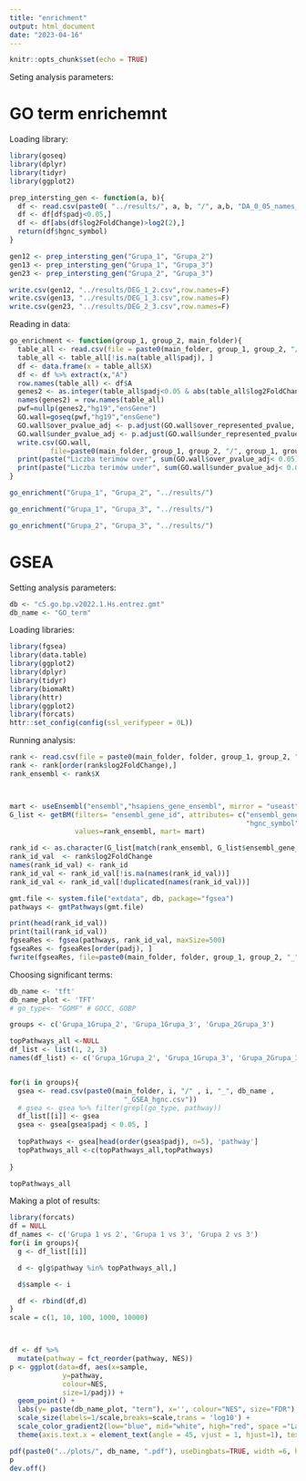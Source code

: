 ```yaml
---
title: "enrichment"
output: html_document
date: "2023-04-16"
---
```


```r
knitr::opts_chunk$set(echo = TRUE)
```

Seting analysis parameters:



# GO term enrichemnt

Loading library:
```r
library(goseq)
library(dplyr)
library(tidyr)
library(ggplot2)
```


```r
prep_intersting_gen <- function(a, b){
  df <- read.csv(paste0( "../results/", a, b, "/", a,b, "DA_0_05_names_ref_seq.csv"))
  df <- df[df$padj<0.05,]
  df <- df[abs(df$log2FoldChange)>log2(2),]
  return(df$hgnc_symbol)
}

```


```r
gen12 <- prep_intersting_gen("Grupa_1", "Grupa_2")
gen13 <- prep_intersting_gen("Grupa_1", "Grupa_3")
gen23 <- prep_intersting_gen("Grupa_2", "Grupa_3")
```

```r
write.csv(gen12, "../results/DEG_1_2.csv",row.names=F)
write.csv(gen13, "../results/DEG_1_3.csv",row.names=F)
write.csv(gen23, "../results/DEG_2_3.csv",row.names=F)
```


Reading in data:

```r
go_enrichment <- function(group_1, group_2, main_folder){
  table_all <- read.csv(file = paste0(main_folder, group_1, group_2, "/", group_1, group_2, "DA_all.csv"))
  table_all <- table_all[!is.na(table_all$padj), ]
  df <- data.frame(x = table_all$X)
  df <- df %>% extract(x,"A")
  row.names(table_all) <- df$A
  genes2 <- as.integer(table_all$padj<0.05 & abs(table_all$log2FoldChange) > log2(2))
  names(genes2) = row.names(table_all)
  pwf=nullp(genes2,"hg19","ensGene")
  GO.wall=goseq(pwf,"hg19","ensGene")
  GO.wall$over_pvalue_adj <- p.adjust(GO.wall$over_represented_pvalue, method = "BH")
  GO.wall$under_pvalue_adj <- p.adjust(GO.wall$under_represented_pvalue, method = "BH")
  write.csv(GO.wall, 
          file=paste0(main_folder, group_1, group_2, "/", group_1, group_2, "go_res.csv"))
  print(paste("Liczba terimów over", sum(GO.wall$over_pvalue_adj< 0.05)))
  print(paste("Liczba terimów under", sum(GO.wall$under_pvalue_adj< 0.05)))
}
```

```r
go_enrichment("Grupa_1", "Grupa_2", "../results/")
```


```r
go_enrichment("Grupa_1", "Grupa_3", "../results/")
```



```r
go_enrichment("Grupa_2", "Grupa_3", "../results/")
```

# GSEA

Setting analysis parameters:
```r
db <- "c5.go.bp.v2022.1.Hs.entrez.gmt"
db_name <- "GO_term"
```

Loading libraries:

```r
library(fgsea)
library(data.table)
library(ggplot2)
library(dplyr)
library(tidyr)
library(biomaRt)
library(httr)
library(ggplot2)
library(forcats)
httr::set_config(config(ssl_verifypeer = 0L))
```

Running analysis:

```r
rank <- read.csv(file = paste0(main_folder, folder, group_1, group_2, "DA_0_05.csv"))
rank <- rank[order(rank$log2FoldChange),] 
rank_ensembl <- rank$X



mart <- useEnsembl("ensembl","hsapiens_gene_ensembl", mirror = "useast")
G_list <- getBM(filters= "ensembl_gene_id", attributes= c("ensembl_gene_id",
                                                          "hgnc_symbol"),
                values=rank_ensembl, mart= mart)

rank_id <- as.character(G_list[match(rank_ensembl, G_list$ensembl_gene_id), 'hgnc_symbol'])
rank_id_val  <- rank$log2FoldChange
names(rank_id_val) <- rank_id
rank_id_val <- rank_id_val[!is.na(names(rank_id_val))]
rank_id_val <- rank_id_val[!duplicated(names(rank_id_val))]

gmt.file <- system.file("extdata", db, package="fgsea")
pathways <- gmtPathways(gmt.file)

print(head(rank_id_val))
print(tail(rank_id_val))
fgseaRes <- fgsea(pathways, rank_id_val, maxSize=500)
fgseaRes <- fgseaRes[order(padj), ]
fwrite(fgseaRes, file=paste0(main_folder, folder, group_1, group_2, "_", db_name ,"_GSEA.csv"), sep=",", sep2=c("", " ", ""))
```

Choosing significant terms:

```r
db_name <- 'tft'
db_name_plot <- 'TFT'
# go_type<- "GOMF" # GOCC, GOBP

groups <- c('Grupa_1Grupa_2', 'Grupa_1Grupa_3', 'Grupa_2Grupa_3')

topPathways_all <-NULL
df_list <- list(1, 2, 3)
names(df_list) <- c('Grupa_1Grupa_2', 'Grupa_1Grupa_3', 'Grupa_2Grupa_3')


for(i in groups){
  gsea <- read.csv(paste0(main_folder, i, "/" , i, "_", db_name ,
                            "_GSEA_hgnc.csv"))
  # gsea <- gsea %>% filter(grepl(go_type, pathway))
  df_list[[i]] <- gsea
  gsea <- gsea[gsea$padj < 0.05, ]
  
  topPathways <- gsea[head(order(gsea$padj), n=5), 'pathway']
  topPathways_all <-c(topPathways_all,topPathways)
  
}

topPathways_all
```

Making a plot of results:

```r
library(forcats)
df = NULL
df_names <- c('Grupa 1 vs 2', 'Grupa 1 vs 3', 'Grupa 2 vs 3')
for(i in groups){
  g <- df_list[[i]]

  d <- g[g$pathway %in% topPathways_all,]

  d$sample <- i

  df <- rbind(df,d)
}
scale = c(1, 10, 100, 1000, 10000)



df <- df %>%
  mutate(pathway = fct_reorder(pathway, NES))
p <- ggplot(data=df, aes(x=sample,
             y=pathway,
             colour=NES,
             size=1/padj)) +
  geom_point() +
  labs(y= paste(db_name_plot, "term"), x='', colour="NES", size="FDR")  +
  scale_size(labels=1/scale,breaks=scale,trans = 'log10') +
  scale_color_gradient2(low="blue", mid="white", high="red", space ="Lab" ) +
  theme(axis.text.x = element_text(angle = 45, vjust = 1, hjust=1), text = element_text(size = 8))

pdf(paste0("../plots/", db_name, ".pdf"), useDingbats=TRUE, width =6, height = 3.5)
p
dev.off()

```

